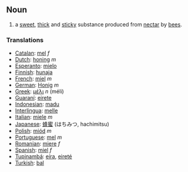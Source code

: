 ==Noun==
#a [[sweet]], [[thick]] and [[sticky]] substance produced from [[nectar]] by [[bee|bees]].

===Translations===
*[[Catalan]]: [[mel]] ''f''
*[[Dutch]]: [[honing]] ''m''
*[[Esperanto]]: [[mielo]]
*[[Finnish]]: [[hunaja]]
*[[French]]: [[miel]] ''m''
*[[German]]: [[Honig]] ''m''
*[[Greek]]: [[μέλι]] ''n'' (méli)
*[[Guaraní]]: [[eirete]]
*[[Indonesian]]: [[madu]]
*[[Interlingua]]: [[melle]]
*[[Italian]]: [[miele]] ''m''
*[[Japanese]]: [[蜂蜜]] (はちみつ, hachimitsu)
*[[Polish]]: [[miód]] ''m''
*[[Portuguese]]: [[mel]] ''m''
*[[Romanian]]: [[miere]] ''f''
*[[Spanish]]: [[miel]] ''f''
*[[Tupinambá]]: [[eíra]], [[eireté]]
*[[Turkish]]: [[bal]]